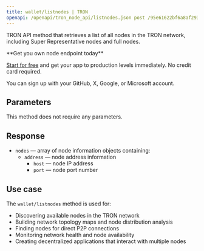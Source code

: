 ```yaml
---
title: wallet/listnodes | TRON
openapi: /openapi/tron_node_api/listnodes.json post /95e61622bf6a8af293978377718e3b77/wallet/listnodes
---
```


TRON API method that retrieves a list of all nodes in the TRON network, including Super Representative nodes and full nodes.

<Check>
**Get you own node endpoint today**

[Start for free](https://console.chainstack.com/) and get your app to production levels immediately. No credit card required.

You can sign up with your GitHub, X, Google, or Microsoft account.
</Check>


## Parameters

This method does not require any parameters.

## Response

* `nodes` — array of node information objects containing:
  * `address` — node address information
    * `host` — node IP address
    * `port` — node port number

## Use case

The `wallet/listnodes` method is used for:

* Discovering available nodes in the TRON network
* Building network topology maps and node distribution analysis
* Finding nodes for direct P2P connections
* Monitoring network health and node availability
* Creating decentralized applications that interact with multiple nodes